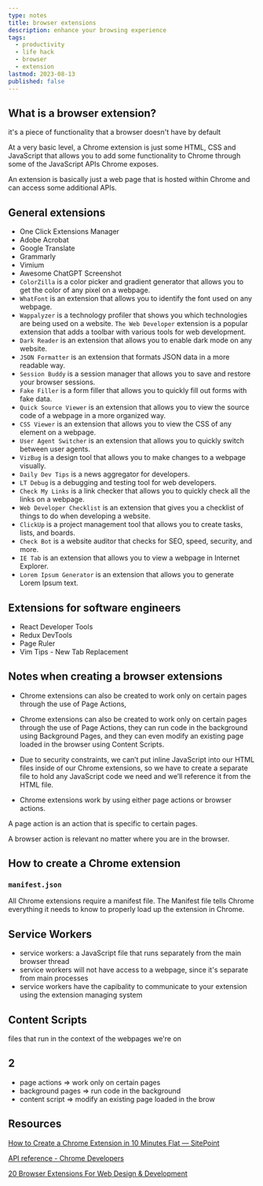 ```yaml
---
type: notes
title: browser extensions
description: enhance your browsing experience
tags:
  - productivity
  - life hack
  - browser
  - extension
lastmod: 2023-08-13
published: false
---
```


## What is a browser extension?

it's a piece of functionality that a browser doesn't have by default

At a very basic level, a Chrome extension is just some HTML, CSS and JavaScript that allows you to add some functionality to Chrome through some of the JavaScript APIs Chrome exposes.

An extension is basically just a web page that is hosted within Chrome and can access some additional APIs.

## General extensions

- One Click Extensions Manager
- Adobe Acrobat
- Google Translate
- Grammarly
- Vimium
- Awesome ChatGPT Screenshot
- `ColorZilla` is a color picker and gradient generator that allows you to get the color of any pixel on a webpage.
- `WhatFont` is an extension that allows you to identify the font used on any webpage.
- `Wappalyzer` is a technology profiler that shows you which technologies are being used on a website.
  `The Web Developer` extension is a popular extension that adds a toolbar with various tools for web development.
- `Dark Reader` is an extension that allows you to enable dark mode on any website.
- `JSON Formatter` is an extension that formats JSON data in a more readable way.
- `Session Buddy` is a session manager that allows you to save and restore your browser sessions.
- `Fake Filler` is a form filler that allows you to quickly fill out forms with fake data.
- `Quick Source Viewer` is an extension that allows you to view the source code of a webpage in a more organized way.
- `CSS Viewer` is an extension that allows you to view the CSS of any element on a webpage.
- `User Agent Switcher` is an extension that allows you to quickly switch between user agents.
- `VizBug` is a design tool that allows you to make changes to a webpage visually.
- `Daily Dev Tips` is a news aggregator for developers.
- `LT Debug` is a debugging and testing tool for web developers.
- `Check My Links` is a link checker that allows you to quickly check all the links on a webpage.
- `Web Developer Checklist` is an extension that gives you a checklist of things to do when developing a website.
- `ClickUp` is a project management tool that allows you to create tasks, lists, and boards.
- `Check Bot` is a website auditor that checks for SEO, speed, security, and more.
- `IE Tab` is an extension that allows you to view a webpage in Internet Explorer.
- `Lorem Ipsum Generator` is an extension that allows you to generate Lorem Ipsum text.

## Extensions for software engineers

- React Developer Tools
- Redux DevTools
- Page Ruler
- Vim Tips - New Tab Replacement

## Notes when creating a browser extensions

- Chrome extensions can also be created to work only on certain pages through the use of Page Actions,

- Chrome extensions can also be created to work only on certain pages through the use of Page Actions, they can run code in the background using Background Pages, and they can even modify an existing page loaded in the browser using Content Scripts.

- Due to security constraints, we can’t put inline JavaScript into our HTML files inside of our Chrome extensions, so we have to create a separate file to hold any JavaScript code we need and we’ll reference it from the HTML file.

- Chrome extensions work by using either page actions or browser actions.

A page action is an action that is specific to certain pages.

A browser action is relevant no matter where you are in the browser.

## How to create a Chrome extension

### `manifest.json`

All Chrome extensions require a manifest file.
The Manifest file tells Chrome everything it needs to know to properly load up the extension in Chrome.

## Service Workers

- service workers: a JavaScript file that runs separately from the main browser thread
- service workers will not have access to a webpage, since it's separate from main processes
- service workers have the capibality to communicate to your extension using the extension managing system

## Content Scripts

files that run in the context of the webpages we're on

## 2

- page actions => work only on certain pages
- background pages => run code in the background
- content script => modify an existing page loaded in the brow

## Resources

[How to Create a Chrome Extension in 10 Minutes Flat — SitePoint](https://www.sitepoint.com/create-chrome-extension-10-minutes-flat/)

[API reference - Chrome Developers](https://developer.chrome.com/docs/extensions/reference/)

[20 Browser Extensions For Web Design & Development](https://youtu.be/OhU4yaNih2M?si=S7HMfIVBUAUDf04_)
